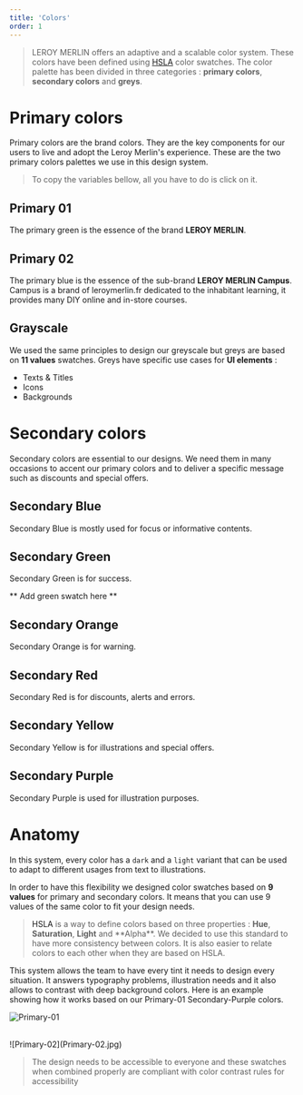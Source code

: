 ```yaml
---
title: 'Colors'
order: 1
---
```


> LEROY MERLIN offers an adaptive and a scalable color system. These colors have been defined using [HSLA](#hsla) color swatches. The color palette has been divided in three categories : **primary colors**, **secondary colors** and **greys**.

# Primary colors

Primary colors are the brand colors. They are the key components for our users to live and adopt the Leroy Merlin's experience. These are the two primary colors palettes we use in this design system.

> To copy the variables bellow, all you have to do is click on it.

## Primary 01

The primary green is the essence of the brand **LEROY MERLIN**.

<Swatch id="primary-01" />

## Primary 02

The primary blue is the essence of the sub-brand **LEROY MERLIN Campus**. <br />
Campus is a brand of leroymerlin.fr dedicated to the inhabitant learning, it provides many DIY online and in-store courses.

<Swatch id="primary-02" />

## Grayscale

We used the same principles to design our greyscale but greys are based on **11 values** swatches. Greys have specific use cases for **UI elements** :

- Texts & Titles
- Icons
- Backgrounds

<Swatch id="grey" />

# Secondary colors

Secondary colors are essential to our designs. We need them in many occasions to accent our primary colors and to deliver a specific message such as discounts and special offers.

## Secondary Blue

Secondary Blue is mostly used for focus or informative contents.

<Swatch id="secondary-blue" />

## Secondary Green

Secondary Green is for success.

** Add green swatch here **

## Secondary Orange

Secondary Orange is for warning.

<Swatch id="secondary-orange" />

## Secondary Red

Secondary Red is for discounts, alerts and errors.

<Swatch id="secondary-red" />

## Secondary Yellow

Secondary Yellow is for illustrations and special offers.

<Swatch id="secondary-yellow" />

## Secondary Purple

Secondary Purple is used for illustration purposes.

<Swatch id="secondary-purple" />

# Anatomy

In this system, every color has a `dark` and a `light` variant that can be used to adapt to different usages from text to illustrations.

In order to have this flexibility we designed color swatches based on **9 values** for primary and secondary colors. It means that you can use 9 values of the same color to fit your design needs.

> <a name="hsla">HSLA</a> is a way to define colors based on three properties : **Hue**, **Saturation**, **Light** and \*\*Alpha\*\*. We decided to use this standard to have more consistency between colors. It is also easier to relate colors to each other when they are based on HSLA.

This system allows the team to have every tint it needs to design every situation. It answers typography problems, illustration needs and it also allows to contrast with deep background colors. Here is an example showing how it works based on our Primary-01 Secondary-Purple colors.

![Primary-01](Primary-01.jpg)

<br />
![Primary-02](Primary-02.jpg)

> The design needs to be accessible to everyone and these swatches when combined properly are compliant with color contrast rules for accessibility
